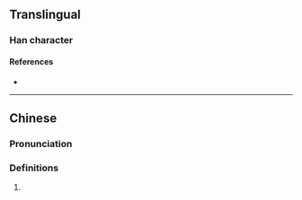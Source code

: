{{character info}}
==Translingual==

===Han character===
{{Han char|rn=86|rad=火|as=09|sn=13|four=92814|canj=FHJG|ids=⿰火重}}

====References====
* {{Han ref|kx=0675.240|dkj=19171|dj=1087.020|hdz=32218.120|uh=7144|ud=28996|bh=DEA1|bd=56993}}

----

==Chinese==
{{zh-forms}}

===Pronunciation===
{{zh-pron
|m=zhǒng
|c=zung2
|mc=
|oc=
|ma=
|cat=
}}

===Definitions===
{{zh-hanzi}}

# {{rfdef|zh|sort=一00}}